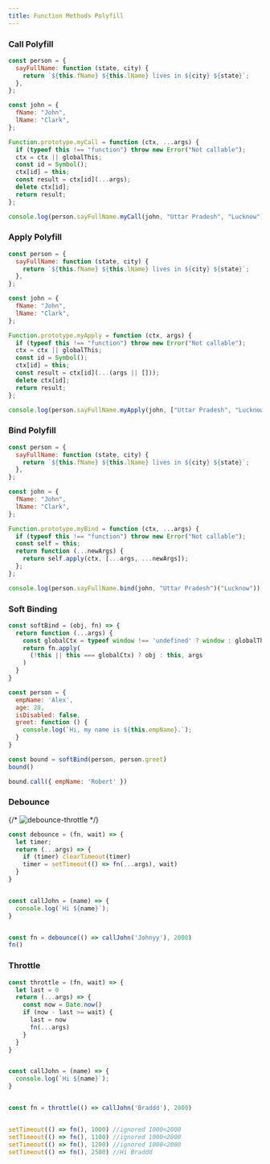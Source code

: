 ```yaml
---
title: Function Methods Polyfill
---
```


### Call Polyfill

```JavaScript
const person = {
  sayFullName: function (state, city) {
    return `${this.fName} ${this.lName} lives in ${city} ${state}`;
  },
};

const john = {
  fName: "John",
  lName: "Clark",
};

Function.prototype.myCall = function (ctx, ...args) {
  if (typeof this !== "function") throw new Error("Not callable");
  ctx = ctx || globalThis;
  const id = Symbol();
  ctx[id] = this;
  const result = ctx[id](...args);
  delete ctx[id];
  return result;
};

console.log(person.sayFullName.myCall(john, "Uttar Pradesh", "Lucknow"));
```

### Apply Polyfill

```JavaScript
const person = {
  sayFullName: function (state, city) {
    return `${this.fName} ${this.lName} lives in ${city} ${state}`;
  },
};

const john = {
  fName: "John",
  lName: "Clark",
};

Function.prototype.myApply = function (ctx, args) {
  if (typeof this !== "function") throw new Error("Not callable");
  ctx = ctx || globalThis;
  const id = Symbol();
  ctx[id] = this;
  const result = ctx[id](...(args || []));
  delete ctx[id];
  return result;
};

console.log(person.sayFullName.myApply(john, ["Uttar Pradesh", "Lucknow"]));
```


### Bind Polyfill

```JavaScript
const person = {
  sayFullName: function (state, city) {
    return `${this.fName} ${this.lName} lives in ${city} ${state}`;
  },
};

const john = {
  fName: "John",
  lName: "Clark",
};

Function.prototype.myBind = function (ctx, ...args) {
  if (typeof this !== "function") throw new Error("Not callable");
  const self = this;
  return function (...newArgs) {
    return self.apply(ctx, [...args, ...newArgs]);
  };
};

console.log(person.sayFullName.bind(john, "Uttar Pradesh")("Lucknow"));
```

### Soft Binding

```JavaScript
const softBind = (obj, fn) => {
  return function (...args) {
    const globalCtx = typeof window !== 'undefined' ? window : globalThis
    return fn.apply(
      (!this || this === globalCtx) ? obj : this, args
    )
  }
}

const person = {
  empName: 'Alex',
  age: 28,
  isDisabled: false,
  greet: function () {
    console.log(`Hi, my name is ${this.empName}.`);
  }
}

const bound = softBind(person, person.greet)
bound()

bound.call({ empName: 'Robert' })
```

### Debounce


{/* <img src="./debounce-throttle.webp" alt="debounce-throttle" /> */}

```JavaScript
const debounce = (fn, wait) => {
  let timer;
  return (...args) => {
    if (timer) clearTimeout(timer)
    timer = setTimeout(() => fn(...args), wait)
  }
}


const callJohn = (name) => {
  console.log(`Hi ${name}`);
}


const fn = debounce(() => callJohn('Johnyy'), 2000)
fn()
```

### Throttle

```JavaScript
const throttle = (fn, wait) => {
  let last = 0
  return (...args) => {
    const now = Date.now()
    if (now - last >= wait) {
      last = now
      fn(...args)
    }
  }
}


const callJohn = (name) => {
  console.log(`Hi ${name}`);
}


const fn = throttle(() => callJohn('Braddd'), 2000)


setTimeout(() => fn(), 1000) //ignored 1000<2000
setTimeout(() => fn(), 1100) //ignored 1000<2000
setTimeout(() => fn(), 1200) //ignored 1000<2000
setTimeout(() => fn(), 2500) //Hi Braddd
```
